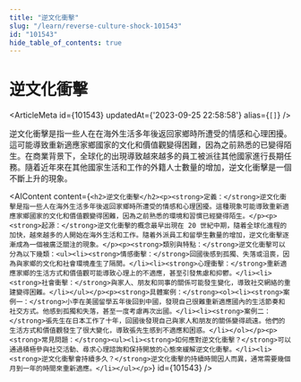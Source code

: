 ```yaml
---
title: "逆文化衝擊"
slug: "/learn/reverse-culture-shock-101543"
id: "101543"
hide_table_of_contents: true
---
```



# 逆文化衝擊

<ArticleMeta id={101543} updatedAt={'2023-09-25 22:58:58'} alias={`[]`} />
<div className='border-solid border-b border-t-0 my-4 border-[var(--ifm-color-gray-300)]' />

逆文化衝擊是指一些人在在海外生活多年後返回家鄉時所遭受的情感和心理困擾。這可能導致重新適應家鄉國家的文化和價值觀變得困難，因為之前熟悉的已變得陌生。在商業背景下，全球化的出現導致越來越多的員工被派往其他國家進行長期任務。隨着近年來在其他國家生活和工作的外籍人士數量的增加，逆文化衝擊是一個不斷上升的現象。

<AIContent content={`<h2>逆文化衝擊</h2><p><strong>定義：</strong>逆文化衝擊是指一些人在海外生活多年後返回家鄉時所遭受的情感和心理困擾。這種現象可能導致重新適應家鄉國家的文化和價值觀變得困難，因為之前熟悉的環境和習慣已經變得陌生。</p><p><strong>起源：</strong>逆文化衝擊的概念最早出現在 20 世紀中期，隨着全球化進程的加快，越來越多的人開始在海外生活和工作。隨着外派員工和留學生數量的增加，逆文化衝擊逐漸成為一個被廣泛關注的現象。</p><p><strong>類別與特點：</strong>逆文化衝擊可以分為以下幾類：<ul><li><strong>情感衝擊：</strong>回國後感到孤獨、失落或沮喪，因為與家鄉的文化和社會環境產生了隔閡。</li><li><strong>心理衝擊：</strong>重新適應家鄉的生活方式和價值觀可能導致心理上的不適應，甚至引發焦慮和抑鬱。</li><li><strong>社會衝擊：</strong>與家人、朋友和同事的關係可能發生變化，導致社交網絡的重建變得困難。</li></ul></p><p><strong>具體案例：</strong><ol><li><strong>案例一：</strong>小李在美國留學五年後回到中國，發現自己很難重新適應國內的生活節奏和社交方式。他感到孤獨和失落，甚至一度考慮再次出國。</li><li><strong>案例二：</strong>張先生在日本工作了十年，回國後發現自己與家人和朋友的關係變得疏遠。他們的生活方式和價值觀發生了很大變化，導致張先生感到不適應和困惑。</li></ol></p><p><strong>常見問題：</strong><ul><li><strong>如何應對逆文化衝擊？</strong>可以通過積極參與社交活動、尋求心理諮詢和保持開放的心態來緩解逆文化衝擊。</li><li><strong>逆文化衝擊會持續多久？</strong>逆文化衝擊的持續時間因人而異，通常需要幾個月到一年的時間來重新適應。</li></ul></p>`} id={101543} />

